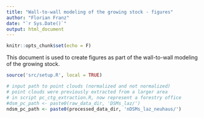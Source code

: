 ```yaml
---
title: "Wall-to-wall modeling of the growing stock - figures"
author: "Florian Franz"
date: "`r Sys.Date()`"
output: html_document
---
```


```r
knitr::opts_chunk$set(echo = F)
```

This document is used to create figures as part of the wall-to-wall modeling of the growing stock.

```r
source('src/setup.R', local = TRUE)
```


```r
# input path to point clouds (normalized and not normalized)
# point clouds were previously extracted from a larger area
# in script pc_ctg_extraction.R, now represent a forestry office
#dsm_pc_path <- paste0(raw_data_dir, 'DSMs_laz/')
ndsm_pc_path <- paste0(processed_data_dir, 'nDSMs_laz_neuhaus/')
```
